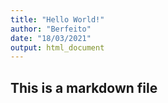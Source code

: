 ```yaml
---
title: "Hello World!"
author: "Berfeito"
date: "18/03/2021"
output: html_document
---
```


## This is a markdown file